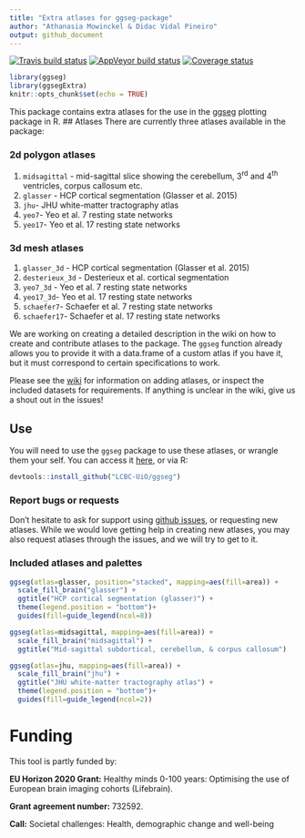 ```yaml
---
title: "Extra atlases for ggseg-package"
author: "Athanasia Mowinckel & Didac Vidal Pineiro"
output: github_document
---
```


  [![Travis build status](https://travis-ci.com/LCBC-UiO/ggsegExtra?branch=master)](https://travis-ci.com/LCBC-UiO/ggsegExtra)
  [![AppVeyor build status](https://ci.appveyor.com/api/projects/status/github/LCBC-UiO/ggsegExtra?branch=master&svg=true)](https://ci.appveyor.com/project/LCBC-UiO/ggsegExtra)
  [![Coverage status](https://codecov.io/gh/LCBC-UiO/ggsegExtra/branch/master/graph/badge.svg)](https://codecov.io/github/LCBC-UiO/ggsegExtra?branch=master)
  
```r
library(ggseg)
library(ggsegExtra)
knitr::opts_chunk$set(echo = TRUE)
```

This package contains extra atlases for the use in the [ggseg]() plotting package in R.
## Atlases
There are currently three atlases available in the package:  

### 2d polygon atlases
1. `midsagittal` - mid-sagittal slice showing the cerebellum, 3^rd^ and 4^th^ ventricles, corpus callosum etc.
2. `glasser` - HCP cortical segmentation (Glasser et al. 2015)  
3. `jhu`- JHU white-matter tractography atlas  
4. `yeo7`- Yeo et al. 7 resting state networks
5. `yeo17`- Yeo et al. 17 resting state networks

### 3d mesh atlases
1. `glasser_3d` - HCP cortical segmentation (Glasser et al. 2015)  
2. `desterieux_3d` - Desterieux et al. cortical segmentation
3. `yeo7_3d` - Yeo et al. 7 resting state networks
4. `yeo17_3d`- Yeo et al. 17 resting state networks
6. `schaefer7`- Schaefer et al. 7 resting state networks
7. `schaefer17`- Schaefer et al. 17 resting state networks

We are working on creating a detailed description in the wiki on how to create and contribute atlases to the package.
The `ggseg` function already allows you to provide it with a data.frame of a custom atlas if you have it, but it must correspond to certain specifications to work.

Please see the [wiki](https://github.com/LCBC-UiO/ggseg/wiki/Creating-and-contributing-atlases) for information on adding atlases, or inspect the included datasets for requirements. 
If anything is unclear in the wiki, give us a shout out in the issues!


## Use
You will need to use the `ggseg` package to use these atlases, or wrangle them your self.
You can access it [here](https://lcbc-uio.github.io/ggseg/ggseg.html), or via R:

```r
devtools::install_github("LCBC-UiO/ggseg")
```


### Report bugs or requests  
Don't hesitate to ask for support using [github issues](https://github.com/LCBC-UiO/ggseg/issues), or requesting new atlases. 
While we would love getting help in creating new atlases, you may also request atlases through the issues, and we will try to get to it. 

### Included atlases and palettes
```r
ggseg(atlas=glasser, position="stacked", mapping=aes(fill=area)) +
  scale_fill_brain("glasser") +
  ggtitle("HCP cortical segmentation (glasser)") +
  theme(legend.position = "bottom")+
  guides(fill=guide_legend(ncol=8))
```

```r
ggseg(atlas=midsagittal, mapping=aes(fill=area)) +
  scale_fill_brain("midsagittal") +
  ggtitle("Mid-sagittal subdortical, cerebellum, & corpus callosum")
```

```r
ggseg(atlas=jhu, mapping=aes(fill=area)) +
  scale_fill_brain("jhu") +
  ggtitle("JHU white-matter tractography atlas") +
  theme(legend.position = "bottom")+
  guides(fill=guide_legend(ncol=2))
```



# Funding
This tool is partly funded by:  

**EU Horizon 2020 Grant:** Healthy minds 0-100 years: Optimising the use of European brain imaging cohorts (Lifebrain).

**Grant agreement number:** 732592.

**Call:** Societal challenges: Health, demographic change and well-being
